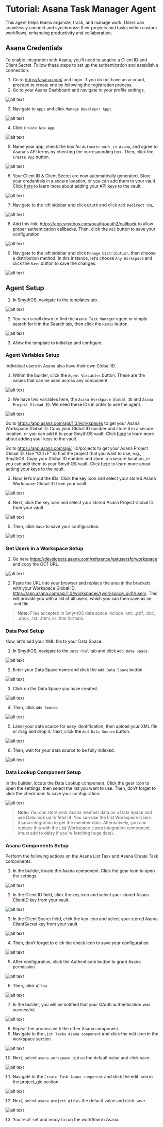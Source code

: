 # Tutorial: Asana Task Manager Agent

This agent helps teams organize, track, and manage work. Users can seamlessly connect and synchronize their projects and tasks within custom workflows, enhancing productivity and collaboration.

<YouTube videoId="jPBCl1Fy9hk" title="SmythOS - Asana Task Manager Agent" />

## Asana Credentials

To enable integration with Asana, you’ll need to acquire a Client ID and Client Secret. Follow these steps to set up the authentication and establish a connection.

1. Go to https://asana.com/ and login. If you do not have an account, proceed to create one by following the registration process.
2. Go to your Asana Dashboard and navigate to your profile settings.

<Image src="/img/asana_task_manager/1.png" alt="alt text" />

3. Navigate to `Apps` and click `Manage Developer Apps`.

<Image src="/img/asana_task_manager/2.png" alt="alt text" />

4. Click `Create New App`.

<Image src="/img/asana_task_manager/3.png" alt="alt text" />

5. Name your app, check the box for `Automate work in Asana`, and agree to Asana's API terms by checking the corresponding box. Then, click the `Create App` button.

<Image src="/img/asana_task_manager/4.png" alt="alt text" />

6. Your Client ID & Client Secret are now automatically generated. Store your credentials in a secure location, or you can add them to your vault. Click [here](https://app.smythos.com/doc/#/vault/keysManagement?id=keys) to learn more about adding your API keys to the vault.

<Image src="/img/asana_task_manager/5.png" alt="alt text" />

7. Navigate to the left sidebar and click `OAuth` and click `Add Redirect URL`. 

<Image src="/img/asana_task_manager/6.png" alt="alt text" />

8. Add this link: https://app.smythos.com/oauth/oauth2/callback to allow proper authentication callbacks. Then, click the `Add` button to save your configuration.

<Image src="/img/asana_task_manager/7.png" alt="alt text" />

9. Navigate to the left sidebar and click `Manage Distribution`, then choose a distribution method. In this instance, let’s choose `Any Workspace` and click the `Save` button to save the changes.

<Image src="/img/asana_task_manager/8.png" alt="alt text" />

## Agent Setup

1. In SmythOS, navigate to the templates tab.

<Image src="/img/asana_task_manager/9.png" alt="alt text" />

2. You can scroll down to find the `Asana Task Manager` agent or simply search for it in the Search tab, then click the `Remix` button.

<Image src="/img/asana_task_manager/10.png" alt="alt text" />

3. Allow the template to initialize and configure.

### Agent Variables Setup

Individual users in Asana also have their own Global ID.

1. Within the builder, click the `Agent Variables` button. These are the values that can be used across any component.

<Image src="/img/asana_task_manager/11.png" alt="alt text" />

2. We have two variables here, the `Asana Worskpace Global ID` and `Asana Project Globad ID`. We need these IDs in order to use the agent.

<Image src="/img/asana_task_manager/12.png" alt="alt text" />

Go to https://app.asana.com/api/1.0/workspaces to get your Asana Workspace Global ID. Copy your Global ID number and store it in a secure location, or you can add it to your SmythOS vault. Click [here](https://app.smythos.com/doc/#/vault/keysManagement?id=keys) to learn more about adding your keys to the vault.

Go to https://app.asana.com/api/ 1.0/projects to get your Asana Project Global ID. Use "Ctrl+F" to find the project that you want to use, e.g., SmythOS. Copy your Global ID number and store in a secure location, or you can add them to your SmythOS vault. Click [here](https://app.smythos.com/doc/#/vault/keysManagement?id=keys) to learn more about adding your keys to the vault.

3. Now, let’s input the IDs. Click the key icon and select your stored Asana Workspace Global ID from your vault.

<Image src="/img/asana_task_manager/13.png" alt="alt text" />

4. Next, click the key icon and select your stored Asana Project Global ID from your vault.

<Image src="/img/asana_task_manager/14.png" alt="alt text" />

5. Then, click `Save` to save your configuration.

<Image src="/img/asana_task_manager/15.png" alt="alt text" />

### Get Users in a Workspace Setup

1. Go here https://developers.asana.com/reference/getusersforworkspace and copy the GET URL.

<Image src="/img/asana_task_manager/16.png" alt="alt text" />

2. Paste the URL into your browser and replace the area in the brackets with your Workspace Global ID. 
https://app.asana.com/api/1.0/workspaces/{workspace_gid}/users. This will provide you with a list of all users, which you can then save as an .xml file. 

> **Note:** Files accepted in SmythOS data space include .xml, .pdf, .doc, .docx, .txt, .html, or .htm formats.

### Data Pool Setup

Now, let's add your XML file to your Data Space.

1. In SmythOS, navigate to the `Data Pool` tab and click `Add Data Space`.

<Image src="/img/asana_task_manager/17.png" alt="alt text" />

2. Enter your Data Space name and click the `Add Data Space` button.

<Image src="/img/asana_task_manager/18.png" alt="alt text" />

3. Click on the Data Space you have created.

<Image src="/img/asana_task_manager/19.png" alt="alt text" />

4. Then, click `Add Source`.

<Image src="/img/asana_task_manager/20.png" alt="alt text" />

5. Label your data source for easy identification, then upload your XML file or drag and drop it. Next, click the `Add Data Source` button.

<Image src="/img/asana_task_manager/21.png" alt="alt text" />

6. Then, wait for your data source to be fully indexed.

<Image src="/img/asana_task_manager/22.png" alt="alt text" />

### Data Lookup Component Setup

In the builder, locate the Data Lookup component. Click the gear icon to open the settings, then select the list you want to use. Then, don’t forget to click the check icon to save your configuration.

<Image src="/img/asana_task_manager/23.png" alt="alt text" />

> **Note:** You can store your Asana member data on a Data Space and use Data look up to fetch it. You can use the List Workspace Users Asana integration to get the member data. Alternatively, you can replace this with the List Workspace Users integration component. (must add to delay if you're fetching huge data).

### Asana Components Setup

Perform the following actions on the Asana List Task and Asana Create Task components.

1. In the builder, locate the Asana component. Click the gear icon to open the settings.

<Image src="/img/asana_task_manager/24.png" alt="alt text" />

2. In the Client ID field, click the key icon and select your stored Asana ClientID key from your vault.

<Image src="/img/asana_task_manager/25.png" alt="alt text" />

3. In the Client Secret field, click the key icon and select your stored Asana ClientSecret key from your vault.

<Image src="/img/asana_task_manager/26.png" alt="alt text" />

4. Then, don’t forget to click the check icon to save your configuration.

<Image src="/img/asana_task_manager/27.png" alt="alt text" />

5. After configuration, click the Authenticate button to grant Asana permission.

<Image src="/img/asana_task_manager/28.png" alt="alt text" />

6. Then, click `Allow`.

<Image src="/img/asana_task_manager/29.png" alt="alt text" />

7. In the builder, you will be notified that your OAuth authentication was successful.

<Image src="/img/asana_task_manager/30.png" alt="alt text" />

8. Repeat the process with the other Asana component.
9. Navigate to the `List Tasks Asana component` and click the edit icon in the workspace section.

<Image src="/img/asana_task_manager/31.png" alt="alt text" />

10. Next, select `asana workspace gid` as the default value and click save.

<Image src="/img/asana_task_manager/32.png" alt="alt text" />

11. Navigate to the `Create Task Asana component` and click the edit icon in the project_gid section.

<Image src="/img/asana_task_manager/33.png" alt="alt text" />

12. Next, select `asana project gid` as the default value and click save.

<Image src="/img/asana_task_manager/34.png" alt="alt text" />

13. You're all set and ready to run the workflow in Asana.
